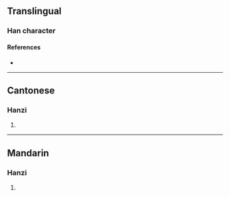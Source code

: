 {{character info/new}}
==Translingual==

===Han character===
{{Han char|rn=75|rad=木|as=06|sn=10|four=48935|canj=DTK|ids=⿰[[木]][[关]]}}

====References====
* {{Han ref|kx=0522.110|dkj=14698|dj=0910.160|hdz=21202.030|uh=681A|ud=26650|bh=D1DA|bd=53722}}

----

==Cantonese==

===Hanzi===
{{yue-hanzi|jyut=[[zam6]]|y=jam6}}

# {{rfdef|yue|sort=木06}}

----

==Mandarin==

===Hanzi===
{{cmn-hanzi|pin=[[zhèn]] ([[zhen4]])|wg=chen<sup>4</sup>}}

# {{rfdef|cmn|sort=木06}}